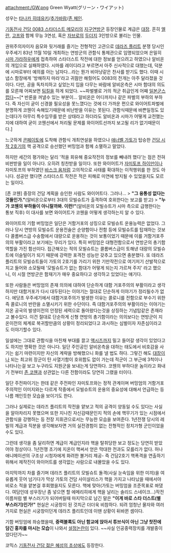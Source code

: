 attachment:/GW.png
Green Wyatt(グリーン・ワイアット)

성우는 [[타나카 히데유키]]/[[추가바람]]/[[존 페인]].

[[기동전사 건담 0083 스타더스트 메모리]]의 [[지구연방(우주세기)|지구연방군]] 등장인물로 계급은 [[대장]]. 흔히 [[엘란]], [[고프]]와 함께 무능 3연성, 혹은 [[자브로]]의 [[두더지]] 3인방으로 불리는 인물.

권위주의자이자 음모와 뒷거래를 즐기는 전형적인 고관으로 [[데라즈 플리트]] 분쟁 당시인 우주세기 83년 11월 10일 개최하는 연방군의 관함식 통제관으로 임명되었으며 은밀히 [[시마 가라하우]]에게 접촉하여 스타더스트 작전에 대한 정보를 얻으려고 하였으나 알비온의 개입으로 실패하였다. 시마를 레이디라고 부르면서 아주 신사적으로 대했는데, 덕분에 시마로부터 예의를 아는 남자다...라는 뭔가 비아냥같은 찬사를 받기도 했다. 이때 시냅스 함장에게 '방해하지 마라'라고 귀띔만 해줬어도 0083의 전개는 아주 달라졌을 것이다. 다만, 공을 독차지하고 싶었는지 입을 다무는 바람에 알비온측은 시마 함대의 의도를 모른채 어찌보면 [[팀킬]]을 하게 되었다. ~~파벌별로 거의 적군 취급인게 어째 [[일본군]]스럽다~~[* 반론을 꺼낼수 있는 부분이... 알비온은 어디까지나 같은 파벌의 부하의 부하다. 즉 자신이 굳이 신경쓸 필요성을 못느꼈다는 것에 더 가까운 편으로 와이어트파벌에 분명하게 코웬이 속해있기때문에 비난받을 이유는 못된다. 관함식때문에 바쁜일정도 있는데다가 아무리 특수임무를 받은 상태라고 하더라도 알비온과 시마가 어떻게 교전했는지에 대하여 굳이 코웬선에서 처리될 문제를 와이어트선까지 보고될 리가 없기때문이다.]

느긋하게 [[콘페이토]]에 도착해 관함식 개최연설을 하였으나 [[애너벨 가토]]가 탑승한 [[건담 시작 2호기]]의 핵 공격으로 승선했던 버밍엄과 함께 소멸하고 말았다.

하지만 세간의 평가와는 달리 '적을 회유해 중요작전의 정보를 빼내려 했다'는 점은 전혀 비판받을 일이 아니다. 오히려 칭찬받을 일이다. 또한 와이어트가 [[자미토프 하이만]]이나 자미토프의 부하였던 [[바스크 옴]]처럼 고의적으로 사태를 확대하는 이적행위를 한 것도 아니다. 성공만 했다면 스타더스트 작전은 적은 피해로 미연에 방지될 수 있었을지도 모르는 일이다. 

[존 코웬] 중장의 건담 계획을 승인한 사람도 와이어트다. 그러나…
> '''"그 융통성 없다는 것들인가."'''(알비온으로부터 3대의 모빌슈트가 출격하여 호위한다는 보고를 받고)
> '''"누가 코웬의 부하들이 아니랄까봐. 이런!"'''(알비온의 모빌슈트가 시마 측으로 급행한다는 통보 직후)
이 대사를 보면 와이어트가 코웬을 어떻게 생각하는지 알 수 있다.

와이어트의 기함 버밍엄은 일단은 거함거포의 상징으로 모빌슈트 운용능력은 없었다. 그러나 당시 연방의 모빌슈트 운용전술은 순양함이나 전함 등에 모빌슈트를 탑재하는 것보다 콜롬버스급 수송함에서 대량으로 운용하는 것이 보통이었기 때문에 이를 거함거포주의의 부활이라고 보기에는 무리가 있다. 특히 버밍엄은 대형전함으로서 연방군의 총기함 역할을 가진 함선이다. 접근해오는 적의 모빌슈트는 콜롬버스급이 토해낸 대량의 모빌슈트에 이슬털이가 되기 때문에 강력한 포격전 성능만 갖추고 있으면 충분했다. 또 데라즈 플리트의 모빌슈트들이 가토의 2호기를 가리기 위한 기만작전으로 여기저기 산발적으로 치고 들어와 소모될때 '모빌슈트가 없는 함대가 어떻게 되는지 가르쳐 주지' 라고 했으니, 이 시절 연방군은 함재기가 매우 중요하다고 생각하고 있었다는 얘기다.

또한 사람들은 버밍엄의 존재 의의에 대하여 단순하게 대함 거포주의의 부활이라고 생각하지만 대함거포가 다시 대두된다는 이야기는 절대로 단순하게 이야기가 정리될수가 없다. 에당초 우주세기에서 대함거포주의가 발생한 이유는 콜로니를 전함으로 부수기 위한 즉 콜로니의 반란을 소멸시키기 위한 수단이다. 즉 대함거포주의의 부활이라는 이야기는 지온 공국의 발생이전의 안정된 세력으로 돌아왔다는것을 상징하는 기념탑같은 존재라고 볼수있다.
이건 절대로 단순하게 신형 연방의 총기함이라는 의의보다는 연방군이 지온이전의 체계로 복귀할만큼의 상황이 정리되었다고 과시하는 심벌이자 자존심이라고도 이야기할수 있다.

일설에는 그대로 관함식을 마친채 부대를 끌고 [[액시즈]]까지 밀고 들어갈 생각이 있었다고도 하지만 명확한 것은 아니다. 일단 주인공인 알비온측을 대하는 태도에서 비호감을 사기는 쉽기 마련이지만 자신의 계략을 방해했으니 화를 낼 법도 하다. 그렇긴 해도 [[대장]]이나 되는 최고위 장군이 탄 사열기함이 호위함도 없이 가는데 적군이 그 부근에 3척이나 나타나는걸 보고 누구라도 지원군을 보내는게 당연하다. 코웬의 부하다운 놈이라고 화내기 전부터 [[존 코웬]]과 상관없는 다른 전함이라도 당연히 그랬을 터이다.

일단 주전파이기는 한데 같은 주전파인 자미토프와는 정적 관계이며 버밍엄의 거함거포주의적인 이미지와는 다르게 작중에서 모빌슈트의 운용의 중요성에 대해서 언급하는 등 나름 깨인듯한 모습을 보이기도 한다.

그러나 실제로는 데라즈 플리트의 작전을 얕보고 적의 공격이 양동일 수도 있다는 사실을 알아차리지 못했으며 또한 지나친 자신감때문인지 적의 손에 핵무기가 있는 시점에서 관함식을 강행하는 등 전장 지휘관으로서는 무능한 모습을 보여준다. 1년전쟁 당시의 레빌의 계급과 직분을 생각해보자면 거의 실전경험이 없는 전형적인 정치가형 군인이었을 수도 있다.

그런데 생각을 좀 달리하면 계급이 계급인지라 핵을 탈취당한 보고 정도는 당연히 받았어야 정상이다. 1년전쟁 초기에 지온이 핵써서 얻은 막대한 전과도 모를리가 없다. 허나 애니메이션의 구조상 시청자에게 화려한 볼거리 제공- 즉 건담2호기 핵폭격을 연출하기 위해서 제작진이 와이어트를 생각없는 사람으로 내몰았을 수도 있다.

마지막까지 차를 즐기며 데라즈 플리트의 모빌슈트 돌격(사실 눈속임을 위한 미끼)을 여유롭게 웃어 넘기다가 막상 가토의 건담 사이살리스가 핵을 가지고 나타났을 때에서야 비로소 적을 얕본걸 후회했을지도 모른다. 핵에 맞아(가토는 버밍엄을 조준목표로 쏴댔다. 여담인데 성우장난 좀 넣으면 할 에메리히에게 핵을 날리는 솔리드 스네이크...)작전 이름처럼 별 부스러기가 되어버릴때 마지막으로 남긴 말은 '''"이게 바로 스타 더스트(별 부스러기)인가!"'''  현실은 시궁창이 된 것치곤 더더욱 비참하다. 되려 엄청난 물자와 여러가지로 현실은 시궁창이던게 데라즈 플리트인데 이땐 상황이 뒤바뀐 셈이다.

기함 버밍엄에 좌승했을때, '''중력블록도 아닌 함교에 앉아서 튜브식이 아닌 그냥 찻잔에 담긴 홍차를 마시는 모습'''이 나와서 [[설정]]논란이 있다. ~~사실 인공중력장치를 개발중이었다던가~~

코믹스 [[기동전사 건담 젊은 혜성의 초상]]에도 등장한다.
